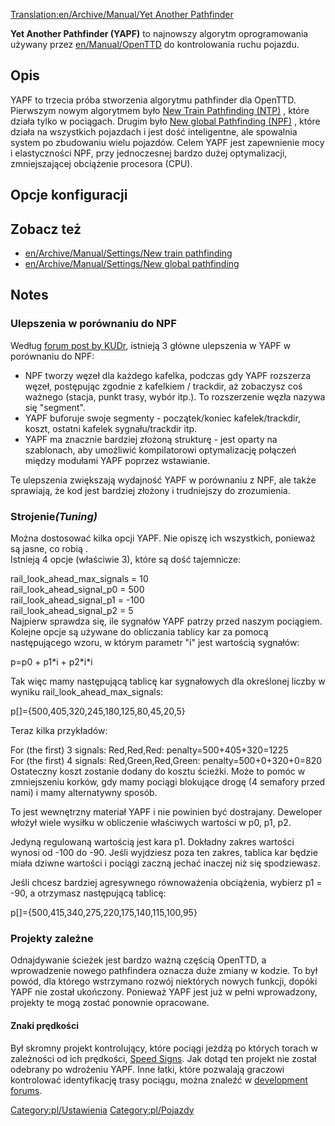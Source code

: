 [[Translation:en/Archive/Manual/Yet Another Pathfinder]]

'''Yet Another Pathfinder (YAPF)''' to najnowszy algorytm oprogramowania używany przez [[en/Manual/OpenTTD]] do kontrolowania ruchu pojazdu.

== Opis ==

YAPF to trzecia próba stworzenia algorytmu pathfinder dla OpenTTD. Pierwszym nowym algorytmem było  [[en/Archive/Manual/Settings/New train pathfinding|New Train Pathfinding (NTP)]]<!--[[Nowe wyszukiwanie trasy pociągu|Nowe wyszukiwanie trasy pociągu (NTP)]]-->, które działa tylko w pociągach. Drugim było  [[en/new global pathfinding|New global Pathfinding (NPF)]]<!--[[nowe globalne wyszukiwanie ścieżek|Nowe globalne wyszukiwanie ścieżek (NPF)]]-->, które działa na wszystkich pojazdach i jest dość inteligentne, ale spowalnia system po zbudowaniu wielu pojazdów. Celem YAPF jest zapewnienie mocy i elastyczności NPF, przy jednoczesnej bardzo dużej optymalizacji, zmniejszającej obciążenie procesora (CPU).

== Opcje konfiguracji ==
<!--{{Expand|Expand the configuration}}--> {{pl/Rozbudowa|Rozwiń konfigurację}}

== Zobacz też ==
* [[en/Archive/Manual/Settings/New train pathfinding]]
* [[en/Archive/Manual/Settings/New global pathfinding]]

== Notes ==
<!--{{Note|The remainder of this article is meant for developers.}}-->
{{pl/Informacja|Pozostała część tego artykułu jest przeznaczona dla programistów.}}

=== Ulepszenia w porównaniu do NPF ===
Według [http://www.tt-forums.net/viewtopic.php?t=32774 forum post by KUDr], istnieją 3 główne ulepszenia w YAPF w porównaniu do NPF:

*NPF tworzy węzeł dla każdego kafelka, podczas gdy YAPF rozszerza węzeł, postępując zgodnie z kafelkiem / trackdir, aż zobaczysz coś ważnego (stacja, punkt trasy, wybór itp.). To rozszerzenie węzła nazywa się "segment".
*YAPF buforuje swoje segmenty - początek/koniec kafelek/trackdir, koszt, ostatni kafelek sygnału/trackdir itp.
* YAPF ma znacznie bardziej złożoną strukturę - jest oparty na szablonach, aby umożliwić kompilatorowi optymalizację połączeń między modułami YAPF poprzez wstawianie.

Te ulepszenia zwiększają wydajność YAPF w porównaniu z NPF, ale także sprawiają, że kod jest bardziej złożony i trudniejszy do zrozumienia.

=== Strojenie''(Tuning)'' ===
Można dostosować kilka opcji YAPF. Nie opiszę ich wszystkich, ponieważ są jasne, co robią .<br>
Istnieją 4 opcje (właściwie 3), które są dość tajemnicze:

rail_look_ahead_max_signals = 10<br/>
rail_look_ahead_signal_p0 = 500<br/>
rail_look_ahead_signal_p1 = -100<br/>
rail_look_ahead_signal_p2 = 5<br/>

Najpierw sprawdza się, ile sygnałów YAPF patrzy przed naszym pociągiem. Kolejne opcje są używane do obliczania tablicy kar za pomocą następującego wzoru, w którym parametr "i" jest wartością sygnałów:

p=p0 + p1*i + p2*i*i

Tak więc mamy następującą tablicę kar sygnałowych dla określonej liczby w wyniku rail_look_ahead_max_signals:

p[]={500,405,320,245,180,125,80,45,20,5}

Teraz kilka przykładów:

For (the first) 3 signals: Red,Red,Red: penalty=500+405+320=1225<br/>
For (the first) 4 signals: Red,Green,Red,Green: penalty=500+0+320+0=820<br/>

Ostateczny koszt zostanie dodany do kosztu ścieżki. Może to pomóc w zmniejszeniu korków, gdy mamy pociągi blokujące drogę (4 semafory przed nami) i mamy alternatywny sposób.

To jest wewnętrzny materiał YAPF i nie powinien być dostrajany. Deweloper włożył wiele wysiłku w obliczenie właściwych wartości w p0, p1, p2.

Jedyną regulowaną wartością jest kara p1. Dokładny zakres wartości wynosi od -100 do -90. Jeśli wyjdziesz poza ten zakres, tablica kar będzie miała dziwne wartości i pociągi zaczną jechać inaczej niż się spodziewasz.

Jeśli chcesz bardziej agresywnego równoważenia obciążenia, wybierz p1 = -90, a otrzymasz następującą tablicę:

p[]={500,415,340,275,220,175,140,115,100,95}

=== Projekty zależne ===
Odnajdywanie ścieżek jest bardzo ważną częścią OpenTTD, a wprowadzenie nowego pathfindera oznacza duże zmiany w kodzie. To był powód, dla którego wstrzymano rozwój niektórych nowych funkcji, dopóki YAPF nie został ukończony. Ponieważ YAPF jest już w pełni wprowadzony, projekty te mogą zostać ponownie opracowane.

==== Znaki prędkości ====
Był skromny projekt kontrolujący, które pociągi jeżdżą po których torach w zależności od ich prędkości, [http://www.tt-forums.net/viewtopic.php?t=24187 Speed Signs]. Jak dotąd ten projekt nie został odebrany po wdrożeniu YAPF. Inne łatki, które pozwalają graczowi kontrolować identyfikację trasy pociągu, można znaleźć w [http://www.tt-forums.net/viewforum.php?f=33 development forums].

<!--[[Category:Settings & Preferences]]--> [[Category:pl/Ustawienia]]
<!--[[Category:Vehicles]]--> [[Category:pl/Pojazdy]]